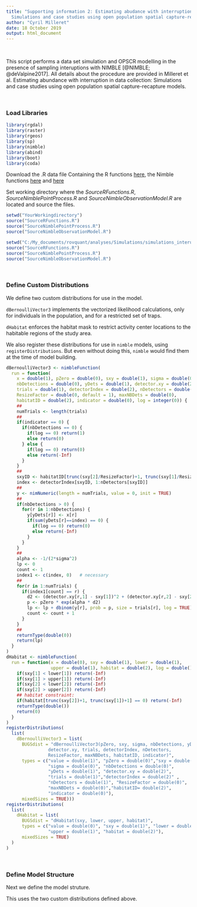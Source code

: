 ```yaml
---
title: "Supporting information 2: Estimating abudance with interruption in data collection.
  Simulations and case studies using open population spatial capture-recapture"
author: "Cyril Milleret"
date: 18 October 2019
output: html_document
---
```

  
  <!---
  http://cyrilmi.github.io/Interruptions/Interruptions.html 
-->
  
  
  
  <!--
  Back to [NIMBLE Vignettes](https://cyrilmi.github.io/Interruptions/Interruptions.html) 
-->
  
  
  \  

This script performs a data set simulation and OPSCR modelling in the presence of sampling interuptions with NIMBLE [@NIMBLE; @deValpine2017]. All details about the procedure are provided in Milleret et al. Estimating abundance with interruption in data collection: Simulations and case studies using open population spatial capture-recapture models.


\   

### Load Libraries 

```r
library(rgdal)
library(raster)
library(rgeos)
library(sp)
library(nimble)
library(abind)
library(boot)
library(coda)
```


Download the .R data file Containing the R functions [here](http://cyrilmi.github.io/Interruptions/SourceRFunctions.R), the Nimble functions [here](http://cyrilmi.github.io/Interruptions/SourceNimbleObservationModel.R) and [here](http://cyrilmi.github.io/Interruptions/SourceNimbleObservationModel.R) 

Set working directory where the *SourceRFunctions.R*, *SourceNimblePointProcess.R* and *SourceNimbleObservationModel.R* are located and source the files.

```r
setwd("YourWorkingdirectory")
source("SourceRFunctions.R")
source("SourceNimblePointProcess.R")
source("SourceNimbleObservationModel.R")
```


```r
setwd("C:/My_documents/rovquant/analyses/Simulations/simulations_interuption/")
source("SourceRFunctions.R")
source("SourceNimblePointProcess.R")
source("SourceNimbleObservationModel.R")
```




\  

### Define Custom Distributions

We define two custom distributions for use in the model.

`dBernoulliVector3` implements the vectorized likelihood calculations, only
for individuals in the population, and for a restricted set of traps.

`dHabitat` enforces the habitat mask to restrict activity center
locations to the habitable regions of the study area.

We also register these distributions for use in `nimble` models, using
`registerDistributions`.  But even without doing this, `nimble` would
find them at the time of model building.


```r
dBernoulliVector3 <- nimbleFunction(
  run = function(
    x = double(1), pZero = double(0), sxy = double(1), sigma = double(0),
    nbDetections = double(0), yDets = double(1), detector.xy = double(2),
    trials = double(1), detectorIndex = double(2), nDetectors = double(1),
    ResizeFactor = double(0, default = 1), maxNBDets = double(0),
    habitatID = double(2), indicator = double(0), log = integer(0)) {
    ##
    numTrials <- length(trials)
    ##
    if(indicator == 0) {
      if(nbDetections == 0) {
        if(log == 0) return(1)
        else return(0)
      } else {
        if(log == 0) return(0)
        else return(-Inf)
      }
    }
    ##
    sxyID <- habitatID[trunc(sxy[2]/ResizeFactor)+1, trunc(sxy[1]/ResizeFactor)+1]
    index <- detectorIndex[sxyID, 1:nDetectors[sxyID]]
    ##
    y <- nimNumeric(length = numTrials, value = 0, init = TRUE)
    ##
    if(nbDetections > 0) {
      for(r in 1:nbDetections) {
        y[yDets[r]] <- x[r] 
        if(sum(yDets[r]==index) == 0) {
          if(log == 0) return(0)
          else return(-Inf)
        } 
      } 
    }
    ##
    alpha <- -1/(2*sigma^2)
    lp <- 0
    count <- 1 
    index1 <- c(index, 0)   # necessary
    ##
    for(r in 1:numTrials) {
      if(index1[count] == r) {
        d2 <- (detector.xy[r,1] - sxy[1])^2 + (detector.xy[r,2] - sxy[2])^2
        p <- pZero * exp(alpha * d2)
        lp <- lp + dbinom(y[r], prob = p, size = trials[r], log = TRUE)
        count <- count + 1
      }
    }
    ##
    returnType(double(0))
    return(lp)
  }
)
dHabitat <- nimbleFunction(
  run = function(x = double(0), sxy = double(1), lower = double(1),
                 upper = double(1), habitat = double(2), log = double()) {
    if(sxy[1] < lower[1]) return(-Inf)
    if(sxy[1] > upper[1]) return(-Inf)
    if(sxy[2] < lower[2]) return(-Inf)
    if(sxy[2] > upper[2]) return(-Inf)
    ## habitat constraint:
    if(habitat[trunc(sxy[2])+1, trunc(sxy[1])+1] == 0) return(-Inf)
    returnType(double())
    return(0)
  }
)
registerDistributions(
  list(
    dBernoulliVector3 = list(
      BUGSdist = "dBernoulliVector3(pZero, sxy, sigma, nbDetections, yDets, 
                detector.xy, trials, detectorIndex, nDetectors,
                ResizeFactor, maxNBDets, habitatID, indicator)",
      types = c("value = double(1)", "pZero = double(0)","sxy = double(1)",
                "sigma = double(0)", "nbDetections = double(0)",
                "yDets = double(1)", "detector.xy = double(2)",
                "trials = double(1)","detectorIndex = double(2)" ,
                "nDetectors = double(1)", "ResizeFactor = double(0)",
                "maxNBDets = double(0)","habitatID= double(2)",
                "indicator = double(0)"),
      mixedSizes = TRUE)))
registerDistributions(
  list(
    dHabitat = list(
      BUGSdist = "dHabitat(sxy, lower, upper, habitat)",
      types = c("value = double(0)", "sxy = double(1)", "lower = double(1)",
                "upper = double(1)", "habitat = double(2)"),
      mixedSizes = TRUE)
  )
)
```

\   

### Define Model Structure

Next we define the model struture.

This uses the two custom distributions defined above.